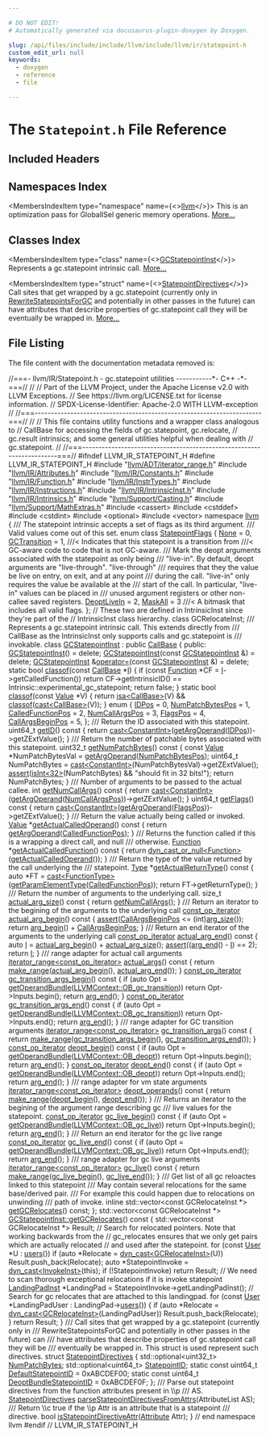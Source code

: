 ```yaml
---

# DO NOT EDIT!
# Automatically generated via docusaurus-plugin-doxygen by Doxygen.

slug: /api/files/include/include/llvm/include/llvm/ir/statepoint-h
custom_edit_url: null
keywords:
  - doxygen
  - reference
  - file

---
```





# The `Statepoint.h` File Reference

<DoxygenPage pluginConfig={pluginConfig}>



## Included Headers

<IncludesList>
<IncludesListItem
  filePath="llvm/ADT/iterator_range.h"
  permalink="/docs/api/files/include/include/llvm/include/llvm/adt/iterator-range-h"
  isLocal="true" />
<IncludesListItem
  filePath="llvm/IR/Attributes.h"
  permalink="/docs/api/files/include/include/llvm/include/llvm/ir/attributes-h"
  isLocal="true" />
<IncludesListItem
  filePath="llvm/IR/Constants.h"
  permalink="/docs/api/files/include/include/llvm/include/llvm/ir/constants-h"
  isLocal="true" />
<IncludesListItem
  filePath="llvm/IR/Function.h"
  permalink="/docs/api/files/include/include/llvm/include/llvm/ir/function-h"
  isLocal="true" />
<IncludesListItem
  filePath="llvm/IR/InstrTypes.h"
  permalink="/docs/api/files/include/include/llvm/include/llvm/ir/instrtypes-h"
  isLocal="true" />
<IncludesListItem
  filePath="llvm/IR/Instructions.h"
  permalink="/docs/api/files/include/include/llvm/include/llvm/ir/instructions-h"
  isLocal="true" />
<IncludesListItem
  filePath="llvm/IR/IntrinsicInst.h"
  permalink="/docs/api/files/include/include/llvm/include/llvm/ir/intrinsicinst-h"
  isLocal="true" />
<IncludesListItem
  filePath="llvm/IR/Intrinsics.h"
  permalink="/docs/api/files/include/include/llvm/include/llvm/ir/intrinsics-h"
  isLocal="true" />
<IncludesListItem
  filePath="llvm/Support/Casting.h"
  permalink="/docs/api/files/include/include/llvm/include/llvm/support/casting-h"
  isLocal="true" />
<IncludesListItem
  filePath="llvm/Support/MathExtras.h"
  permalink="/docs/api/files/include/include/llvm/include/llvm/support/mathextras-h"
  isLocal="true" />
<IncludesListItem
  filePath="cassert"
  permalink=""
  isLocal="false" />
<IncludesListItem
  filePath="cstddef"
  permalink=""
  isLocal="false" />
<IncludesListItem
  filePath="cstdint"
  permalink=""
  isLocal="false" />
<IncludesListItem
  filePath="optional"
  permalink=""
  isLocal="false" />
<IncludesListItem
  filePath="vector"
  permalink=""
  isLocal="false" />
</IncludesList>

## Namespaces Index

<MembersIndex>

<MembersIndexItem
  type="namespace"
  name={<><a href="/docs/api/namespaces/llvm">llvm</a></>}>
This is an optimization pass for GlobalISel generic memory operations. <a href="/docs/api/namespaces/llvm/#details">More...</a>
</MembersIndexItem>

</MembersIndex>

## Classes Index

<MembersIndex>

<MembersIndexItem
  type="class"
  name={<><a href="/docs/api/classes/llvm/gcstatepointinst">GCStatepointInst</a></>}>
Represents a gc.statepoint intrinsic call. <a href="/docs/api/classes/llvm/gcstatepointinst/#details">More...</a>
</MembersIndexItem>

<MembersIndexItem
  type="struct"
  name={<><a href="/docs/api/structs/llvm/statepointdirectives">StatepointDirectives</a></>}>
Call sites that get wrapped by a gc.statepoint (currently only in <a href="/docs/api/structs/llvm/rewritestatepointsforgc">RewriteStatepointsForGC</a> and potentially in other passes in the future) can have attributes that describe properties of gc.statepoint call they will be eventually be wrapped in. <a href="/docs/api/structs/llvm/statepointdirectives/#details">More...</a>
</MembersIndexItem>

</MembersIndex>


## File Listing

The file content with the documentation metadata removed is:

<ProgramListing>

<Link id="l00001" /><CodeLine lineNumber="1"><span class="doxyHighlightComment">//===- llvm/IR/Statepoint.h - gc.statepoint utilities -----------&#42;- C++ -&#42;-===//</span></CodeLine>
<Link id="l00002" /><CodeLine lineNumber="2"><span class="doxyHighlightComment">//</span></CodeLine>
<Link id="l00003" /><CodeLine lineNumber="3"><span class="doxyHighlightComment">// Part of the LLVM Project, under the Apache License v2.0 with LLVM Exceptions.</span></CodeLine>
<Link id="l00004" /><CodeLine lineNumber="4"><span class="doxyHighlightComment">// See https://llvm.org/LICENSE.txt for license information.</span></CodeLine>
<Link id="l00005" /><CodeLine lineNumber="5"><span class="doxyHighlightComment">// SPDX-License-Identifier: Apache-2.0 WITH LLVM-exception</span></CodeLine>
<Link id="l00006" /><CodeLine lineNumber="6"><span class="doxyHighlightComment">//</span></CodeLine>
<Link id="l00007" /><CodeLine lineNumber="7"><span class="doxyHighlightComment">//===----------------------------------------------------------------------===//</span></CodeLine>
<Link id="l00008" /><CodeLine lineNumber="8"><span class="doxyHighlightComment">//</span></CodeLine>
<Link id="l00009" /><CodeLine lineNumber="9"><span class="doxyHighlightComment">// This file contains utility functions and a wrapper class analogous to</span></CodeLine>
<Link id="l00010" /><CodeLine lineNumber="10"><span class="doxyHighlightComment">// CallBase for accessing the fields of gc.statepoint, gc.relocate,</span></CodeLine>
<Link id="l00011" /><CodeLine lineNumber="11"><span class="doxyHighlightComment">// gc.result intrinsics; and some general utilities helpful when dealing with</span></CodeLine>
<Link id="l00012" /><CodeLine lineNumber="12"><span class="doxyHighlightComment">// gc.statepoint.</span></CodeLine>
<Link id="l00013" /><CodeLine lineNumber="13"><span class="doxyHighlightComment">//</span></CodeLine>
<Link id="l00014" /><CodeLine lineNumber="14"><span class="doxyHighlightComment">//===----------------------------------------------------------------------===//</span></CodeLine>
<Link id="l00015" /><CodeLine lineNumber="15"></CodeLine>
<Link id="l00016" /><CodeLine lineNumber="16"><span class="doxyHighlightPreprocessor">#ifndef LLVM&#95;IR&#95;STATEPOINT&#95;H</span></CodeLine>
<Link id="l00017" /><CodeLine lineNumber="17"><span class="doxyHighlightPreprocessor">#define LLVM&#95;IR&#95;STATEPOINT&#95;H</span></CodeLine>
<Link id="l00018" /><CodeLine lineNumber="18"></CodeLine>
<Link id="l00019" /><CodeLine lineNumber="19"><span class="doxyHighlightPreprocessor">#include &quot;<a href="/docs/api/files/include/include/llvm/include/llvm/adt/iterator-range-h">llvm/ADT/iterator&#95;range.h</a>&quot;</span></CodeLine>
<Link id="l00020" /><CodeLine lineNumber="20"><span class="doxyHighlightPreprocessor">#include &quot;<a href="/docs/api/files/include/include/llvm/include/llvm/ir/attributes-h">llvm/IR/Attributes.h</a>&quot;</span></CodeLine>
<Link id="l00021" /><CodeLine lineNumber="21"><span class="doxyHighlightPreprocessor">#include &quot;<a href="/docs/api/files/include/include/llvm/include/llvm/ir/constants-h">llvm/IR/Constants.h</a>&quot;</span></CodeLine>
<Link id="l00022" /><CodeLine lineNumber="22"><span class="doxyHighlightPreprocessor">#include &quot;<a href="/docs/api/files/include/include/llvm/include/llvm/ir/function-h">llvm/IR/Function.h</a>&quot;</span></CodeLine>
<Link id="l00023" /><CodeLine lineNumber="23"><span class="doxyHighlightPreprocessor">#include &quot;<a href="/docs/api/files/include/include/llvm/include/llvm/ir/instrtypes-h">llvm/IR/InstrTypes.h</a>&quot;</span></CodeLine>
<Link id="l00024" /><CodeLine lineNumber="24"><span class="doxyHighlightPreprocessor">#include &quot;<a href="/docs/api/files/include/include/llvm/include/llvm/ir/instructions-h">llvm/IR/Instructions.h</a>&quot;</span></CodeLine>
<Link id="l00025" /><CodeLine lineNumber="25"><span class="doxyHighlightPreprocessor">#include &quot;<a href="/docs/api/files/include/include/llvm/include/llvm/ir/intrinsicinst-h">llvm/IR/IntrinsicInst.h</a>&quot;</span></CodeLine>
<Link id="l00026" /><CodeLine lineNumber="26"><span class="doxyHighlightPreprocessor">#include &quot;<a href="/docs/api/files/include/include/llvm/include/llvm/ir/intrinsics-h">llvm/IR/Intrinsics.h</a>&quot;</span></CodeLine>
<Link id="l00027" /><CodeLine lineNumber="27"><span class="doxyHighlightPreprocessor">#include &quot;<a href="/docs/api/files/include/include/llvm/include/llvm/support/casting-h">llvm/Support/Casting.h</a>&quot;</span></CodeLine>
<Link id="l00028" /><CodeLine lineNumber="28"><span class="doxyHighlightPreprocessor">#include &quot;<a href="/docs/api/files/include/include/llvm/include/llvm/support/mathextras-h">llvm/Support/MathExtras.h</a>&quot;</span></CodeLine>
<Link id="l00029" /><CodeLine lineNumber="29"><span class="doxyHighlightPreprocessor">#include &lt;cassert&gt;</span></CodeLine>
<Link id="l00030" /><CodeLine lineNumber="30"><span class="doxyHighlightPreprocessor">#include &lt;cstddef&gt;</span></CodeLine>
<Link id="l00031" /><CodeLine lineNumber="31"><span class="doxyHighlightPreprocessor">#include &lt;cstdint&gt;</span></CodeLine>
<Link id="l00032" /><CodeLine lineNumber="32"><span class="doxyHighlightPreprocessor">#include &lt;optional&gt;</span></CodeLine>
<Link id="l00033" /><CodeLine lineNumber="33"><span class="doxyHighlightPreprocessor">#include &lt;vector&gt;</span></CodeLine>
<Link id="l00034" /><CodeLine lineNumber="34"></CodeLine>
<Link id="l00035" /><CodeLine lineNumber="35"><span class="doxyHighlightKeyword">namespace </span><span class="doxyHighlight"><a href="/docs/api/namespaces/llvm">llvm</a> &#123;</span></CodeLine>
<Link id="l00036" /><CodeLine lineNumber="36"></CodeLine>
<Link id="l00037" /><CodeLine lineNumber="37"><span class="doxyHighlightComment">/// The statepoint intrinsic accepts a set of flags as its third argument.</span></CodeLine>
<Link id="l00038" /><CodeLine lineNumber="38"><span class="doxyHighlightComment">/// Valid values come out of this set.</span></CodeLine>
<Link id="l00039" /><CodeLine lineNumber="39" lineLink="/docs/api/namespaces/llvm/#abba0f0474eb4e32d1ed7b6dfdb0d5140"><span class="doxyHighlightKeyword">enum class</span><span class="doxyHighlight"> <a href="/docs/api/namespaces/llvm/#abba0f0474eb4e32d1ed7b6dfdb0d5140">StatepointFlags</a> &#123;</span></CodeLine>
<Link id="l00040" /><CodeLine lineNumber="40" lineLink="/docs/api/namespaces/llvm/#abba0f0474eb4e32d1ed7b6dfdb0d5140a6adf97f83acf6453d4a6a4b1070f3754"><span class="doxyHighlight">  <a href="/docs/api/namespaces/llvm/#a7a24c2247bd546fc56e2de6cfd04a3d7a116ebf2078ffd98178ffbdd2f544ebb7">None</a> = 0,</span></CodeLine>
<Link id="l00041" /><CodeLine lineNumber="41" lineLink="/docs/api/namespaces/llvm/#abba0f0474eb4e32d1ed7b6dfdb0d5140a9db1ed1dc0fe1fc6b917ab0430b7844c"><span class="doxyHighlight">  <a href="/docs/api/namespaces/llvm/#abba0f0474eb4e32d1ed7b6dfdb0d5140a9db1ed1dc0fe1fc6b917ab0430b7844c">GCTransition</a> = 1, </span><span class="doxyHighlightComment">///&lt; Indicates that this statepoint is a transition from</span></CodeLine>
<Link id="l00042" /><CodeLine lineNumber="42"><span class="doxyHighlightComment">                    ///&lt; GC-aware code to code that is not GC-aware.</span></CodeLine>
<Link id="l00043" /><CodeLine lineNumber="43"><span class="doxyHighlightComment">  /// Mark the deopt arguments associated with the statepoint as only being</span></CodeLine>
<Link id="l00044" /><CodeLine lineNumber="44"><span class="doxyHighlightComment">  /// &quot;live-in&quot;. By default, deopt arguments are &quot;live-through&quot;.  &quot;live-through&quot;</span></CodeLine>
<Link id="l00045" /><CodeLine lineNumber="45"><span class="doxyHighlightComment">  /// requires that they the value be live on entry, on exit, and at any point</span></CodeLine>
<Link id="l00046" /><CodeLine lineNumber="46"><span class="doxyHighlightComment">  /// during the call.  &quot;live-in&quot; only requires the value be available at the</span></CodeLine>
<Link id="l00047" /><CodeLine lineNumber="47"><span class="doxyHighlightComment">  /// start of the call.  In particular, &quot;live-in&quot; values can be placed in</span></CodeLine>
<Link id="l00048" /><CodeLine lineNumber="48"><span class="doxyHighlightComment">  /// unused argument registers or other non-callee saved registers.</span></CodeLine>
<Link id="l00049" /><CodeLine lineNumber="49" lineLink="/docs/api/namespaces/llvm/#abba0f0474eb4e32d1ed7b6dfdb0d5140a8cf633e3cd4e8b21a16304c58495bfbc"><span class="doxyHighlight">  <a href="/docs/api/namespaces/llvm/#abba0f0474eb4e32d1ed7b6dfdb0d5140a8cf633e3cd4e8b21a16304c58495bfbc">DeoptLiveIn</a> = 2,</span></CodeLine>
<Link id="l00050" /><CodeLine lineNumber="50"></CodeLine>
<Link id="l00051" /><CodeLine lineNumber="51" lineLink="/docs/api/namespaces/llvm/#abba0f0474eb4e32d1ed7b6dfdb0d5140a003ec4f8bc6c6d93aa1801253e494916"><span class="doxyHighlight">  <a href="/docs/api/namespaces/llvm/#abba0f0474eb4e32d1ed7b6dfdb0d5140a003ec4f8bc6c6d93aa1801253e494916">MaskAll</a> = 3 </span><span class="doxyHighlightComment">///&lt; A bitmask that includes all valid flags.</span></CodeLine>
<Link id="l00052" /><CodeLine lineNumber="52"><span class="doxyHighlight">&#125;;</span></CodeLine>
<Link id="l00053" /><CodeLine lineNumber="53"></CodeLine>
<Link id="l00054" /><CodeLine lineNumber="54"><span class="doxyHighlightComment">// These two are defined in IntrinsicInst since they&#39;re part of the</span></CodeLine>
<Link id="l00055" /><CodeLine lineNumber="55"><span class="doxyHighlightComment">// IntrinsicInst class hierarchy.</span></CodeLine>
<Link id="l00056" /><CodeLine lineNumber="56"><span class="doxyHighlightKeyword">class </span><span class="doxyHighlight">GCRelocateInst;</span></CodeLine>
<Link id="l00057" /><CodeLine lineNumber="57"></CodeLine>
<Link id="l00058" /><CodeLine lineNumber="58"><span class="doxyHighlightComment">/// Represents a gc.statepoint intrinsic call.  This extends directly from</span></CodeLine>
<Link id="l00059" /><CodeLine lineNumber="59"><span class="doxyHighlightComment">/// CallBase as the IntrinsicInst only supports calls and gc.statepoint is</span></CodeLine>
<Link id="l00060" /><CodeLine lineNumber="60"><span class="doxyHighlightComment">/// invokable.</span></CodeLine>
<Link id="l00061" /><CodeLine lineNumber="61" lineLink="/docs/api/classes/llvm/gcstatepointinst"><span class="doxyHighlightKeyword">class </span><span class="doxyHighlight"><a href="/docs/api/classes/llvm/gcstatepointinst/#a07b449fea7580fc19a0ec4c5d662062a">GCStatepointInst</a> : </span><span class="doxyHighlightKeyword">public</span><span class="doxyHighlight"> <a href="/docs/api/classes/llvm/callbase/#a8a6c9c1339e7a196e0ae69031426c083">CallBase</a> &#123;</span></CodeLine>
<Link id="l00062" /><CodeLine lineNumber="62"><span class="doxyHighlightKeyword">public</span><span class="doxyHighlight">:</span></CodeLine>
<Link id="l00063" /><CodeLine lineNumber="63" lineLink="/docs/api/classes/llvm/gcstatepointinst/#a07b449fea7580fc19a0ec4c5d662062a"><span class="doxyHighlight">  <a href="/docs/api/classes/llvm/gcstatepointinst/#a07b449fea7580fc19a0ec4c5d662062a">GCStatepointInst</a>() = </span><span class="doxyHighlightKeyword">delete</span><span class="doxyHighlight">;</span></CodeLine>
<Link id="l00064" /><CodeLine lineNumber="64" lineLink="/docs/api/classes/llvm/gcstatepointinst/#a4d27f1fae49733cb126558899fca9797"><span class="doxyHighlight">  <a href="/docs/api/classes/llvm/gcstatepointinst/#a4d27f1fae49733cb126558899fca9797">GCStatepointInst</a>(</span><span class="doxyHighlightKeyword">const</span><span class="doxyHighlight"> <a href="/docs/api/classes/llvm/gcstatepointinst/#a07b449fea7580fc19a0ec4c5d662062a">GCStatepointInst</a> &amp;) = </span><span class="doxyHighlightKeyword">delete</span><span class="doxyHighlight">;</span></CodeLine>
<Link id="l00065" /><CodeLine lineNumber="65" lineLink="/docs/api/classes/llvm/gcstatepointinst/#aea3eea106faeac766e09f4bbb88f2488"><span class="doxyHighlight">  <a href="/docs/api/classes/llvm/gcstatepointinst/#a07b449fea7580fc19a0ec4c5d662062a">GCStatepointInst</a> &amp;<a href="/docs/api/classes/llvm/gcstatepointinst/#aea3eea106faeac766e09f4bbb88f2488">operator=</a>(</span><span class="doxyHighlightKeyword">const</span><span class="doxyHighlight"> <a href="/docs/api/classes/llvm/gcstatepointinst/#a07b449fea7580fc19a0ec4c5d662062a">GCStatepointInst</a> &amp;) = </span><span class="doxyHighlightKeyword">delete</span><span class="doxyHighlight">;</span></CodeLine>
<Link id="l00066" /><CodeLine lineNumber="66"></CodeLine>
<Link id="l00067" /><CodeLine lineNumber="67" lineLink="/docs/api/classes/llvm/gcstatepointinst/#ade4b57265c96820be0f356f6062155ee"><span class="doxyHighlight">  </span><span class="doxyHighlightKeyword">static</span><span class="doxyHighlight"> </span><span class="doxyHighlightKeywordType">bool</span><span class="doxyHighlight"> <a href="/docs/api/classes/llvm/gcstatepointinst/#ade4b57265c96820be0f356f6062155ee">classof</a>(</span><span class="doxyHighlightKeyword">const</span><span class="doxyHighlight"> <a href="/docs/api/classes/llvm/callbase/#a8a6c9c1339e7a196e0ae69031426c083">CallBase</a> &#42;<a href="/docs/api/files/lib/lib/support/md5-cpp/#ac0eafdc9ee161b71e7af98af736952fd">I</a>) &#123;</span></CodeLine>
<Link id="l00068" /><CodeLine lineNumber="68"><span class="doxyHighlight">    </span><span class="doxyHighlightKeywordFlow">if</span><span class="doxyHighlight"> (</span><span class="doxyHighlightKeyword">const</span><span class="doxyHighlight"> <a href="/docs/api/classes/llvm/function">Function</a> &#42;CF = <a href="/docs/api/files/lib/lib/support/md5-cpp/#ac0eafdc9ee161b71e7af98af736952fd">I</a>-&gt;getCalledFunction())</span></CodeLine>
<Link id="l00069" /><CodeLine lineNumber="69"><span class="doxyHighlight">      </span><span class="doxyHighlightKeywordFlow">return</span><span class="doxyHighlight"> CF-&gt;getIntrinsicID() == Intrinsic::experimental&#95;gc&#95;statepoint;</span></CodeLine>
<Link id="l00070" /><CodeLine lineNumber="70"><span class="doxyHighlight">    </span><span class="doxyHighlightKeywordFlow">return</span><span class="doxyHighlight"> </span><span class="doxyHighlightKeyword">false</span><span class="doxyHighlight">;</span></CodeLine>
<Link id="l00071" /><CodeLine lineNumber="71"><span class="doxyHighlight">  &#125;</span></CodeLine>
<Link id="l00072" /><CodeLine lineNumber="72"></CodeLine>
<Link id="l00073" /><CodeLine lineNumber="73" lineLink="/docs/api/classes/llvm/gcstatepointinst/#aeb75408c1e8576c19f5a3249175534b1"><span class="doxyHighlight">  </span><span class="doxyHighlightKeyword">static</span><span class="doxyHighlight"> </span><span class="doxyHighlightKeywordType">bool</span><span class="doxyHighlight"> <a href="/docs/api/classes/llvm/gcstatepointinst/#aeb75408c1e8576c19f5a3249175534b1">classof</a>(</span><span class="doxyHighlightKeyword">const</span><span class="doxyHighlight"> <a href="/docs/api/classes/llvm/value">Value</a> &#42;V) &#123;</span></CodeLine>
<Link id="l00074" /><CodeLine lineNumber="74"><span class="doxyHighlight">    </span><span class="doxyHighlightKeywordFlow">return</span><span class="doxyHighlight"> <a href="/docs/api/namespaces/llvm/#a92ca992e52dddc420f4b069cae06dfbe">isa&lt;CallBase&gt;</a>(V) &amp;&amp; <a href="/docs/api/classes/llvm/gcstatepointinst/#ade4b57265c96820be0f356f6062155ee">classof</a>(<a href="/docs/api/namespaces/llvm/#ac4fc845f5ed92de63cd4474f128f5fc5">cast&lt;CallBase&gt;</a>(V));</span></CodeLine>
<Link id="l00075" /><CodeLine lineNumber="75"><span class="doxyHighlight">  &#125;</span></CodeLine>
<Link id="l00076" /><CodeLine lineNumber="76"></CodeLine>
<Link id="l00077" /><CodeLine lineNumber="77"><span class="doxyHighlight">  </span><span class="doxyHighlightKeyword">enum</span><span class="doxyHighlight"> &#123;</span></CodeLine>
<Link id="l00078" /><CodeLine lineNumber="78" lineLink="/docs/api/classes/llvm/gcstatepointinst/#a603a5bfcd809283f948cbf101851c173afe97bee20d7f65f4d9425024d6e1731e"><span class="doxyHighlight">    <a href="/docs/api/classes/llvm/gcstatepointinst/#a603a5bfcd809283f948cbf101851c173afe97bee20d7f65f4d9425024d6e1731e">IDPos</a> = 0,</span></CodeLine>
<Link id="l00079" /><CodeLine lineNumber="79" lineLink="/docs/api/classes/llvm/gcstatepointinst/#a603a5bfcd809283f948cbf101851c173a98ac92e7271dede6726ee0afd667182b"><span class="doxyHighlight">    <a href="/docs/api/classes/llvm/gcstatepointinst/#a603a5bfcd809283f948cbf101851c173a98ac92e7271dede6726ee0afd667182b">NumPatchBytesPos</a> = 1,</span></CodeLine>
<Link id="l00080" /><CodeLine lineNumber="80" lineLink="/docs/api/classes/llvm/gcstatepointinst/#a603a5bfcd809283f948cbf101851c173a0d232e12419f54293cf8da7122c0672c"><span class="doxyHighlight">    <a href="/docs/api/classes/llvm/gcstatepointinst/#a603a5bfcd809283f948cbf101851c173a0d232e12419f54293cf8da7122c0672c">CalledFunctionPos</a> = 2,</span></CodeLine>
<Link id="l00081" /><CodeLine lineNumber="81" lineLink="/docs/api/classes/llvm/gcstatepointinst/#a603a5bfcd809283f948cbf101851c173abbc8efa614b1719004dc7633cbd1623f"><span class="doxyHighlight">    <a href="/docs/api/classes/llvm/gcstatepointinst/#a603a5bfcd809283f948cbf101851c173abbc8efa614b1719004dc7633cbd1623f">NumCallArgsPos</a> = 3,</span></CodeLine>
<Link id="l00082" /><CodeLine lineNumber="82" lineLink="/docs/api/classes/llvm/gcstatepointinst/#a603a5bfcd809283f948cbf101851c173abfd75640ecd5cbd351571d66f9876d5f"><span class="doxyHighlight">    <a href="/docs/api/classes/llvm/gcstatepointinst/#a603a5bfcd809283f948cbf101851c173abfd75640ecd5cbd351571d66f9876d5f">FlagsPos</a> = 4,</span></CodeLine>
<Link id="l00083" /><CodeLine lineNumber="83" lineLink="/docs/api/classes/llvm/gcstatepointinst/#a603a5bfcd809283f948cbf101851c173a4bd61c6f1d2d253230fb6a6cca78d8aa"><span class="doxyHighlight">    <a href="/docs/api/classes/llvm/gcstatepointinst/#a603a5bfcd809283f948cbf101851c173a4bd61c6f1d2d253230fb6a6cca78d8aa">CallArgsBeginPos</a> = 5,</span></CodeLine>
<Link id="l00084" /><CodeLine lineNumber="84"><span class="doxyHighlight">  &#125;;</span></CodeLine>
<Link id="l00085" /><CodeLine lineNumber="85"></CodeLine>
<Link id="l00086" /><CodeLine lineNumber="86"><span class="doxyHighlightComment">  /// Return the ID associated with this statepoint.</span></CodeLine>
<Link id="l00087" /><CodeLine lineNumber="87" lineLink="/docs/api/classes/llvm/gcstatepointinst/#a4f370e414666fd92c2ec6fdfc70eaafd"><span class="doxyHighlight">  uint64&#95;t <a href="/docs/api/classes/llvm/gcstatepointinst/#a4f370e414666fd92c2ec6fdfc70eaafd">getID</a>()</span><span class="doxyHighlightKeyword"> const </span><span class="doxyHighlight">&#123;</span></CodeLine>
<Link id="l00088" /><CodeLine lineNumber="88"><span class="doxyHighlight">    </span><span class="doxyHighlightKeywordFlow">return</span><span class="doxyHighlight"> <a href="/docs/api/namespaces/llvm/#ac4fc845f5ed92de63cd4474f128f5fc5">cast&lt;ConstantInt&gt;</a>(<a href="/docs/api/classes/llvm/callbase/#aabd76e6a8a23a5af1ce4d3c310d88bcd">getArgOperand</a>(<a href="/docs/api/classes/llvm/gcstatepointinst/#a603a5bfcd809283f948cbf101851c173afe97bee20d7f65f4d9425024d6e1731e">IDPos</a>))-&gt;getZExtValue();</span></CodeLine>
<Link id="l00089" /><CodeLine lineNumber="89"><span class="doxyHighlight">  &#125;</span></CodeLine>
<Link id="l00090" /><CodeLine lineNumber="90"></CodeLine>
<Link id="l00091" /><CodeLine lineNumber="91"><span class="doxyHighlightComment">  /// Return the number of patchable bytes associated with this statepoint.</span></CodeLine>
<Link id="l00092" /><CodeLine lineNumber="92" lineLink="/docs/api/classes/llvm/gcstatepointinst/#a0f7597de18eb49e3c6b9f1a15980a46f"><span class="doxyHighlight">  uint32&#95;t <a href="/docs/api/classes/llvm/gcstatepointinst/#a0f7597de18eb49e3c6b9f1a15980a46f">getNumPatchBytes</a>()</span><span class="doxyHighlightKeyword"> const </span><span class="doxyHighlight">&#123;</span></CodeLine>
<Link id="l00093" /><CodeLine lineNumber="93"><span class="doxyHighlight">    </span><span class="doxyHighlightKeyword">const</span><span class="doxyHighlight"> <a href="/docs/api/classes/llvm/value">Value</a> &#42;NumPatchBytesVal = <a href="/docs/api/classes/llvm/callbase/#aabd76e6a8a23a5af1ce4d3c310d88bcd">getArgOperand</a>(<a href="/docs/api/classes/llvm/gcstatepointinst/#a603a5bfcd809283f948cbf101851c173a98ac92e7271dede6726ee0afd667182b">NumPatchBytesPos</a>);</span></CodeLine>
<Link id="l00094" /><CodeLine lineNumber="94"><span class="doxyHighlight">    uint64&#95;t NumPatchBytes =</span></CodeLine>
<Link id="l00095" /><CodeLine lineNumber="95"><span class="doxyHighlight">      <a href="/docs/api/namespaces/llvm/#ac4fc845f5ed92de63cd4474f128f5fc5">cast&lt;ConstantInt&gt;</a>(NumPatchBytesVal)-&gt;getZExtValue();</span></CodeLine>
<Link id="l00096" /><CodeLine lineNumber="96"><span class="doxyHighlight">    <a href="/docs/api/files/lib/lib/target/lib/target/amdgpu/silowercontrolflow-cpp/#a4868c5d81c5ccc98c47aeab6244346a0">assert</a>(<a href="/docs/api/namespaces/llvm/#a1a1e51a5952c3afa00875df90e7ae6f8">isInt&lt;32&gt;</a>(NumPatchBytes) &amp;&amp; </span><span class="doxyHighlightStringLiteral">&quot;should fit in 32 bits!&quot;</span><span class="doxyHighlight">);</span></CodeLine>
<Link id="l00097" /><CodeLine lineNumber="97"><span class="doxyHighlight">    </span><span class="doxyHighlightKeywordFlow">return</span><span class="doxyHighlight"> NumPatchBytes;</span></CodeLine>
<Link id="l00098" /><CodeLine lineNumber="98"><span class="doxyHighlight">  &#125;</span></CodeLine>
<Link id="l00099" /><CodeLine lineNumber="99"></CodeLine>
<Link id="l00100" /><CodeLine lineNumber="100"><span class="doxyHighlightComment">  /// Number of arguments to be passed to the actual callee.</span></CodeLine>
<Link id="l00101" /><CodeLine lineNumber="101" lineLink="/docs/api/classes/llvm/gcstatepointinst/#a2e0ebfdcf1d9e384aeb9c597d0d11b7c"><span class="doxyHighlight">  </span><span class="doxyHighlightKeywordType">int</span><span class="doxyHighlight"> <a href="/docs/api/classes/llvm/gcstatepointinst/#a2e0ebfdcf1d9e384aeb9c597d0d11b7c">getNumCallArgs</a>()</span><span class="doxyHighlightKeyword"> const </span><span class="doxyHighlight">&#123;</span></CodeLine>
<Link id="l00102" /><CodeLine lineNumber="102"><span class="doxyHighlight">    </span><span class="doxyHighlightKeywordFlow">return</span><span class="doxyHighlight"> <a href="/docs/api/namespaces/llvm/#ac4fc845f5ed92de63cd4474f128f5fc5">cast&lt;ConstantInt&gt;</a>(<a href="/docs/api/classes/llvm/callbase/#aabd76e6a8a23a5af1ce4d3c310d88bcd">getArgOperand</a>(<a href="/docs/api/classes/llvm/gcstatepointinst/#a603a5bfcd809283f948cbf101851c173abbc8efa614b1719004dc7633cbd1623f">NumCallArgsPos</a>))-&gt;getZExtValue();</span></CodeLine>
<Link id="l00103" /><CodeLine lineNumber="103"><span class="doxyHighlight">  &#125;</span></CodeLine>
<Link id="l00104" /><CodeLine lineNumber="104"></CodeLine>
<Link id="l00105" /><CodeLine lineNumber="105" lineLink="/docs/api/classes/llvm/gcstatepointinst/#a7e0495e0f7d0b948c7b38f862035acbe"><span class="doxyHighlight">  uint64&#95;t <a href="/docs/api/classes/llvm/gcstatepointinst/#a7e0495e0f7d0b948c7b38f862035acbe">getFlags</a>()</span><span class="doxyHighlightKeyword"> const </span><span class="doxyHighlight">&#123;</span></CodeLine>
<Link id="l00106" /><CodeLine lineNumber="106"><span class="doxyHighlight">    </span><span class="doxyHighlightKeywordFlow">return</span><span class="doxyHighlight"> <a href="/docs/api/namespaces/llvm/#ac4fc845f5ed92de63cd4474f128f5fc5">cast&lt;ConstantInt&gt;</a>(<a href="/docs/api/classes/llvm/callbase/#aabd76e6a8a23a5af1ce4d3c310d88bcd">getArgOperand</a>(<a href="/docs/api/classes/llvm/gcstatepointinst/#a603a5bfcd809283f948cbf101851c173abfd75640ecd5cbd351571d66f9876d5f">FlagsPos</a>))-&gt;getZExtValue();</span></CodeLine>
<Link id="l00107" /><CodeLine lineNumber="107"><span class="doxyHighlight">  &#125;</span></CodeLine>
<Link id="l00108" /><CodeLine lineNumber="108"></CodeLine>
<Link id="l00109" /><CodeLine lineNumber="109"><span class="doxyHighlightComment">  /// Return the value actually being called or invoked.</span></CodeLine>
<Link id="l00110" /><CodeLine lineNumber="110" lineLink="/docs/api/classes/llvm/gcstatepointinst/#af196b6ea9e0a63c97336480d7fe60c27"><span class="doxyHighlight">  <a href="/docs/api/classes/llvm/value">Value</a> &#42;<a href="/docs/api/classes/llvm/gcstatepointinst/#af196b6ea9e0a63c97336480d7fe60c27">getActualCalledOperand</a>()</span><span class="doxyHighlightKeyword"> const </span><span class="doxyHighlight">&#123;</span></CodeLine>
<Link id="l00111" /><CodeLine lineNumber="111"><span class="doxyHighlight">    </span><span class="doxyHighlightKeywordFlow">return</span><span class="doxyHighlight"> <a href="/docs/api/classes/llvm/callbase/#aabd76e6a8a23a5af1ce4d3c310d88bcd">getArgOperand</a>(<a href="/docs/api/classes/llvm/gcstatepointinst/#a603a5bfcd809283f948cbf101851c173a0d232e12419f54293cf8da7122c0672c">CalledFunctionPos</a>);</span></CodeLine>
<Link id="l00112" /><CodeLine lineNumber="112"><span class="doxyHighlight">  &#125;</span></CodeLine>
<Link id="l00113" /><CodeLine lineNumber="113"></CodeLine>
<Link id="l00114" /><CodeLine lineNumber="114"><span class="doxyHighlightComment">  /// Returns the function called if this is a wrapping a direct call, and null</span></CodeLine>
<Link id="l00115" /><CodeLine lineNumber="115"><span class="doxyHighlightComment">  /// otherwise.</span></CodeLine>
<Link id="l00116" /><CodeLine lineNumber="116" lineLink="/docs/api/classes/llvm/gcstatepointinst/#a965d5982305df45893de57d0a800fdad"><span class="doxyHighlight">  <a href="/docs/api/classes/llvm/function">Function</a> &#42;<a href="/docs/api/classes/llvm/gcstatepointinst/#a965d5982305df45893de57d0a800fdad">getActualCalledFunction</a>()</span><span class="doxyHighlightKeyword"> const </span><span class="doxyHighlight">&#123;</span></CodeLine>
<Link id="l00117" /><CodeLine lineNumber="117"><span class="doxyHighlight">    </span><span class="doxyHighlightKeywordFlow">return</span><span class="doxyHighlight"> <a href="/docs/api/namespaces/llvm/#a5f6182886dc2f96c204299e92c1565d5">dyn&#95;cast&#95;or&#95;null&lt;Function&gt;</a>(<a href="/docs/api/classes/llvm/gcstatepointinst/#af196b6ea9e0a63c97336480d7fe60c27">getActualCalledOperand</a>());</span></CodeLine>
<Link id="l00118" /><CodeLine lineNumber="118"><span class="doxyHighlight">  &#125;</span></CodeLine>
<Link id="l00119" /><CodeLine lineNumber="119"></CodeLine>
<Link id="l00120" /><CodeLine lineNumber="120"><span class="doxyHighlightComment">  /// Return the type of the value returned by the call underlying the</span></CodeLine>
<Link id="l00121" /><CodeLine lineNumber="121"><span class="doxyHighlightComment">  /// statepoint.</span></CodeLine>
<Link id="l00122" /><CodeLine lineNumber="122" lineLink="/docs/api/classes/llvm/gcstatepointinst/#addf5e64879884d57feb90917960dc288"><span class="doxyHighlight">  <a href="/docs/api/classes/llvm/type">Type</a> &#42;<a href="/docs/api/classes/llvm/gcstatepointinst/#addf5e64879884d57feb90917960dc288">getActualReturnType</a>()</span><span class="doxyHighlightKeyword"> const </span><span class="doxyHighlight">&#123;</span></CodeLine>
<Link id="l00123" /><CodeLine lineNumber="123"><span class="doxyHighlight">    </span><span class="doxyHighlightKeyword">auto</span><span class="doxyHighlight"> &#42;FT = <a href="/docs/api/namespaces/llvm/#ac4fc845f5ed92de63cd4474f128f5fc5">cast&lt;FunctionType&gt;</a>(<a href="/docs/api/classes/llvm/callbase/#aa9d39950dcbd9e1e6dac2b66db4324d4">getParamElementType</a>(<a href="/docs/api/classes/llvm/gcstatepointinst/#a603a5bfcd809283f948cbf101851c173a0d232e12419f54293cf8da7122c0672c">CalledFunctionPos</a>));</span></CodeLine>
<Link id="l00124" /><CodeLine lineNumber="124"><span class="doxyHighlight">    </span><span class="doxyHighlightKeywordFlow">return</span><span class="doxyHighlight"> FT-&gt;getReturnType();</span></CodeLine>
<Link id="l00125" /><CodeLine lineNumber="125"><span class="doxyHighlight">  &#125;</span></CodeLine>
<Link id="l00126" /><CodeLine lineNumber="126"></CodeLine>
<Link id="l00127" /><CodeLine lineNumber="127"></CodeLine>
<Link id="l00128" /><CodeLine lineNumber="128"><span class="doxyHighlightComment">  /// Return the number of arguments to the underlying call.</span></CodeLine>
<Link id="l00129" /><CodeLine lineNumber="129" lineLink="/docs/api/classes/llvm/gcstatepointinst/#a2fe8d2e8e5d0ceb4a4ab76533faeb0c1"><span class="doxyHighlight">  </span><span class="doxyHighlightKeywordType">size&#95;t</span><span class="doxyHighlight"> <a href="/docs/api/classes/llvm/gcstatepointinst/#a2fe8d2e8e5d0ceb4a4ab76533faeb0c1">actual&#95;arg&#95;size</a>()</span><span class="doxyHighlightKeyword"> const </span><span class="doxyHighlight">&#123; </span><span class="doxyHighlightKeywordFlow">return</span><span class="doxyHighlight"> <a href="/docs/api/classes/llvm/gcstatepointinst/#a2e0ebfdcf1d9e384aeb9c597d0d11b7c">getNumCallArgs</a>(); &#125;</span></CodeLine>
<Link id="l00130" /><CodeLine lineNumber="130"><span class="doxyHighlightComment">  /// Return an iterator to the begining of the arguments to the underlying call</span></CodeLine>
<Link id="l00131" /><CodeLine lineNumber="131" lineLink="/docs/api/classes/llvm/gcstatepointinst/#a8dba7d21d7bbdd6652c6f596d253bb24"><span class="doxyHighlight">  <a href="/docs/api/classes/llvm/user/#a670a0fc44293ba68935a3cff3b871893">const&#95;op&#95;iterator</a> <a href="/docs/api/classes/llvm/gcstatepointinst/#a8dba7d21d7bbdd6652c6f596d253bb24">actual&#95;arg&#95;begin</a>()</span><span class="doxyHighlightKeyword"> const </span><span class="doxyHighlight">&#123;</span></CodeLine>
<Link id="l00132" /><CodeLine lineNumber="132"><span class="doxyHighlight">    <a href="/docs/api/files/lib/lib/target/lib/target/amdgpu/silowercontrolflow-cpp/#a4868c5d81c5ccc98c47aeab6244346a0">assert</a>(<a href="/docs/api/classes/llvm/gcstatepointinst/#a603a5bfcd809283f948cbf101851c173a4bd61c6f1d2d253230fb6a6cca78d8aa">CallArgsBeginPos</a> &lt;= (</span><span class="doxyHighlightKeywordType">int</span><span class="doxyHighlight">)<a href="/docs/api/classes/llvm/callbase/#adde2ea00dd2613ee41bfe91908e4e68e">arg&#95;size</a>());</span></CodeLine>
<Link id="l00133" /><CodeLine lineNumber="133"><span class="doxyHighlight">    </span><span class="doxyHighlightKeywordFlow">return</span><span class="doxyHighlight"> <a href="/docs/api/classes/llvm/callbase/#a4fb513d744ca72275932b2c7003f16f6">arg&#95;begin</a>() + <a href="/docs/api/classes/llvm/gcstatepointinst/#a603a5bfcd809283f948cbf101851c173a4bd61c6f1d2d253230fb6a6cca78d8aa">CallArgsBeginPos</a>;</span></CodeLine>
<Link id="l00134" /><CodeLine lineNumber="134"><span class="doxyHighlight">  &#125;</span></CodeLine>
<Link id="l00135" /><CodeLine lineNumber="135"><span class="doxyHighlightComment">  /// Return an end iterator of the arguments to the underlying call</span></CodeLine>
<Link id="l00136" /><CodeLine lineNumber="136" lineLink="/docs/api/classes/llvm/gcstatepointinst/#a9affda98a42fa9eeca661518ef2f4034"><span class="doxyHighlight">  <a href="/docs/api/classes/llvm/user/#a670a0fc44293ba68935a3cff3b871893">const&#95;op&#95;iterator</a> <a href="/docs/api/classes/llvm/gcstatepointinst/#a9affda98a42fa9eeca661518ef2f4034">actual&#95;arg&#95;end</a>()</span><span class="doxyHighlightKeyword"> const </span><span class="doxyHighlight">&#123;</span></CodeLine>
<Link id="l00137" /><CodeLine lineNumber="137"><span class="doxyHighlight">    </span><span class="doxyHighlightKeyword">auto</span><span class="doxyHighlight"> <a href="/docs/api/files/lib/lib/support/md5-cpp/#ac0eafdc9ee161b71e7af98af736952fd">I</a> = <a href="/docs/api/classes/llvm/gcstatepointinst/#a8dba7d21d7bbdd6652c6f596d253bb24">actual&#95;arg&#95;begin</a>() + <a href="/docs/api/classes/llvm/gcstatepointinst/#a2fe8d2e8e5d0ceb4a4ab76533faeb0c1">actual&#95;arg&#95;size</a>();</span></CodeLine>
<Link id="l00138" /><CodeLine lineNumber="138"><span class="doxyHighlight">    <a href="/docs/api/files/lib/lib/target/lib/target/amdgpu/silowercontrolflow-cpp/#a4868c5d81c5ccc98c47aeab6244346a0">assert</a>((<a href="/docs/api/classes/llvm/callbase/#ac0f11b96f81b2769dd23d028e3189075">arg&#95;end</a>() - <a href="/docs/api/files/lib/lib/support/md5-cpp/#ac0eafdc9ee161b71e7af98af736952fd">I</a>) == 2);</span></CodeLine>
<Link id="l00139" /><CodeLine lineNumber="139"><span class="doxyHighlight">    </span><span class="doxyHighlightKeywordFlow">return</span><span class="doxyHighlight"> <a href="/docs/api/files/lib/lib/support/md5-cpp/#ac0eafdc9ee161b71e7af98af736952fd">I</a>;</span></CodeLine>
<Link id="l00140" /><CodeLine lineNumber="140"><span class="doxyHighlight">  &#125;</span></CodeLine>
<Link id="l00141" /><CodeLine lineNumber="141"><span class="doxyHighlightComment">  /// range adapter for actual call arguments</span></CodeLine>
<Link id="l00142" /><CodeLine lineNumber="142" lineLink="/docs/api/classes/llvm/gcstatepointinst/#a3141911846aa98c98c4cfaa3b611b5c2"><span class="doxyHighlight">  <a href="/docs/api/classes/llvm/iterator-range">iterator&#95;range&lt;const&#95;op&#95;iterator&gt;</a> <a href="/docs/api/classes/llvm/gcstatepointinst/#a3141911846aa98c98c4cfaa3b611b5c2">actual&#95;args</a>()</span><span class="doxyHighlightKeyword"> const </span><span class="doxyHighlight">&#123;</span></CodeLine>
<Link id="l00143" /><CodeLine lineNumber="143"><span class="doxyHighlight">    </span><span class="doxyHighlightKeywordFlow">return</span><span class="doxyHighlight"> <a href="/docs/api/namespaces/llvm/#a341215803e83773a3e97860dc291f121">make&#95;range</a>(<a href="/docs/api/classes/llvm/gcstatepointinst/#a8dba7d21d7bbdd6652c6f596d253bb24">actual&#95;arg&#95;begin</a>(), <a href="/docs/api/classes/llvm/gcstatepointinst/#a9affda98a42fa9eeca661518ef2f4034">actual&#95;arg&#95;end</a>());</span></CodeLine>
<Link id="l00144" /><CodeLine lineNumber="144"><span class="doxyHighlight">  &#125;</span></CodeLine>
<Link id="l00145" /><CodeLine lineNumber="145"></CodeLine>
<Link id="l00146" /><CodeLine lineNumber="146" lineLink="/docs/api/classes/llvm/gcstatepointinst/#a36080372317ba912639416f07a561506"><span class="doxyHighlight">  <a href="/docs/api/classes/llvm/user/#a670a0fc44293ba68935a3cff3b871893">const&#95;op&#95;iterator</a> <a href="/docs/api/classes/llvm/gcstatepointinst/#a36080372317ba912639416f07a561506">gc&#95;transition&#95;args&#95;begin</a>()</span><span class="doxyHighlightKeyword"> const </span><span class="doxyHighlight">&#123;</span></CodeLine>
<Link id="l00147" /><CodeLine lineNumber="147"><span class="doxyHighlight">    </span><span class="doxyHighlightKeywordFlow">if</span><span class="doxyHighlight"> (</span><span class="doxyHighlightKeyword">auto</span><span class="doxyHighlight"> Opt = <a href="/docs/api/classes/llvm/callbase/#a23ab5f34fb7b9476d45da0102ecbfae6">getOperandBundle</a>(<a href="/docs/api/classes/llvm/llvmcontext/#a44d727ac5fccf852bfb2bae3e06adc9ca3adfd6f3291adf59a7977597741211c6">LLVMContext::OB&#95;gc&#95;transition</a>))</span></CodeLine>
<Link id="l00148" /><CodeLine lineNumber="148"><span class="doxyHighlight">      </span><span class="doxyHighlightKeywordFlow">return</span><span class="doxyHighlight"> Opt-&gt;Inputs.begin();</span></CodeLine>
<Link id="l00149" /><CodeLine lineNumber="149"><span class="doxyHighlight">    </span><span class="doxyHighlightKeywordFlow">return</span><span class="doxyHighlight"> <a href="/docs/api/classes/llvm/callbase/#ac0f11b96f81b2769dd23d028e3189075">arg&#95;end</a>();</span></CodeLine>
<Link id="l00150" /><CodeLine lineNumber="150"><span class="doxyHighlight">  &#125;</span></CodeLine>
<Link id="l00151" /><CodeLine lineNumber="151" lineLink="/docs/api/classes/llvm/gcstatepointinst/#af422fe78a5f773d1d6948224670d7498"><span class="doxyHighlight">  <a href="/docs/api/classes/llvm/user/#a670a0fc44293ba68935a3cff3b871893">const&#95;op&#95;iterator</a> <a href="/docs/api/classes/llvm/gcstatepointinst/#af422fe78a5f773d1d6948224670d7498">gc&#95;transition&#95;args&#95;end</a>()</span><span class="doxyHighlightKeyword"> const </span><span class="doxyHighlight">&#123;</span></CodeLine>
<Link id="l00152" /><CodeLine lineNumber="152"><span class="doxyHighlight">    </span><span class="doxyHighlightKeywordFlow">if</span><span class="doxyHighlight"> (</span><span class="doxyHighlightKeyword">auto</span><span class="doxyHighlight"> Opt = <a href="/docs/api/classes/llvm/callbase/#a23ab5f34fb7b9476d45da0102ecbfae6">getOperandBundle</a>(<a href="/docs/api/classes/llvm/llvmcontext/#a44d727ac5fccf852bfb2bae3e06adc9ca3adfd6f3291adf59a7977597741211c6">LLVMContext::OB&#95;gc&#95;transition</a>))</span></CodeLine>
<Link id="l00153" /><CodeLine lineNumber="153"><span class="doxyHighlight">      </span><span class="doxyHighlightKeywordFlow">return</span><span class="doxyHighlight"> Opt-&gt;Inputs.end();</span></CodeLine>
<Link id="l00154" /><CodeLine lineNumber="154"><span class="doxyHighlight">    </span><span class="doxyHighlightKeywordFlow">return</span><span class="doxyHighlight"> <a href="/docs/api/classes/llvm/callbase/#ac0f11b96f81b2769dd23d028e3189075">arg&#95;end</a>();</span></CodeLine>
<Link id="l00155" /><CodeLine lineNumber="155"><span class="doxyHighlight">  &#125;</span></CodeLine>
<Link id="l00156" /><CodeLine lineNumber="156"></CodeLine>
<Link id="l00157" /><CodeLine lineNumber="157"><span class="doxyHighlightComment">  /// range adapter for GC transition arguments</span></CodeLine>
<Link id="l00158" /><CodeLine lineNumber="158" lineLink="/docs/api/classes/llvm/gcstatepointinst/#ab87cd6fb82c75cc81ca7729b240a465c"><span class="doxyHighlight">  <a href="/docs/api/classes/llvm/iterator-range">iterator&#95;range&lt;const&#95;op&#95;iterator&gt;</a> <a href="/docs/api/classes/llvm/gcstatepointinst/#ab87cd6fb82c75cc81ca7729b240a465c">gc&#95;transition&#95;args</a>()</span><span class="doxyHighlightKeyword"> const </span><span class="doxyHighlight">&#123;</span></CodeLine>
<Link id="l00159" /><CodeLine lineNumber="159"><span class="doxyHighlight">    </span><span class="doxyHighlightKeywordFlow">return</span><span class="doxyHighlight"> <a href="/docs/api/namespaces/llvm/#a341215803e83773a3e97860dc291f121">make&#95;range</a>(<a href="/docs/api/classes/llvm/gcstatepointinst/#a36080372317ba912639416f07a561506">gc&#95;transition&#95;args&#95;begin</a>(), <a href="/docs/api/classes/llvm/gcstatepointinst/#af422fe78a5f773d1d6948224670d7498">gc&#95;transition&#95;args&#95;end</a>());</span></CodeLine>
<Link id="l00160" /><CodeLine lineNumber="160"><span class="doxyHighlight">  &#125;</span></CodeLine>
<Link id="l00161" /><CodeLine lineNumber="161"></CodeLine>
<Link id="l00162" /><CodeLine lineNumber="162" lineLink="/docs/api/classes/llvm/gcstatepointinst/#a23b0fbe869cf4baef885aaab613ffe56"><span class="doxyHighlight">  <a href="/docs/api/classes/llvm/user/#a670a0fc44293ba68935a3cff3b871893">const&#95;op&#95;iterator</a> <a href="/docs/api/classes/llvm/gcstatepointinst/#a23b0fbe869cf4baef885aaab613ffe56">deopt&#95;begin</a>()</span><span class="doxyHighlightKeyword"> const </span><span class="doxyHighlight">&#123;</span></CodeLine>
<Link id="l00163" /><CodeLine lineNumber="163"><span class="doxyHighlight">    </span><span class="doxyHighlightKeywordFlow">if</span><span class="doxyHighlight"> (</span><span class="doxyHighlightKeyword">auto</span><span class="doxyHighlight"> Opt = <a href="/docs/api/classes/llvm/callbase/#a23ab5f34fb7b9476d45da0102ecbfae6">getOperandBundle</a>(<a href="/docs/api/classes/llvm/llvmcontext/#a44d727ac5fccf852bfb2bae3e06adc9ca3f6df86c6efab701ade7abbc3134c25a">LLVMContext::OB&#95;deopt</a>))</span></CodeLine>
<Link id="l00164" /><CodeLine lineNumber="164"><span class="doxyHighlight">      </span><span class="doxyHighlightKeywordFlow">return</span><span class="doxyHighlight"> Opt-&gt;Inputs.begin();</span></CodeLine>
<Link id="l00165" /><CodeLine lineNumber="165"><span class="doxyHighlight">    </span><span class="doxyHighlightKeywordFlow">return</span><span class="doxyHighlight"> <a href="/docs/api/classes/llvm/callbase/#ac0f11b96f81b2769dd23d028e3189075">arg&#95;end</a>();</span></CodeLine>
<Link id="l00166" /><CodeLine lineNumber="166"><span class="doxyHighlight">  &#125;</span></CodeLine>
<Link id="l00167" /><CodeLine lineNumber="167" lineLink="/docs/api/classes/llvm/gcstatepointinst/#a2df806263f1e5d5cfbd39ada183f6fd2"><span class="doxyHighlight">  <a href="/docs/api/classes/llvm/user/#a670a0fc44293ba68935a3cff3b871893">const&#95;op&#95;iterator</a> <a href="/docs/api/classes/llvm/gcstatepointinst/#a2df806263f1e5d5cfbd39ada183f6fd2">deopt&#95;end</a>()</span><span class="doxyHighlightKeyword"> const </span><span class="doxyHighlight">&#123;</span></CodeLine>
<Link id="l00168" /><CodeLine lineNumber="168"><span class="doxyHighlight">    </span><span class="doxyHighlightKeywordFlow">if</span><span class="doxyHighlight"> (</span><span class="doxyHighlightKeyword">auto</span><span class="doxyHighlight"> Opt = <a href="/docs/api/classes/llvm/callbase/#a23ab5f34fb7b9476d45da0102ecbfae6">getOperandBundle</a>(<a href="/docs/api/classes/llvm/llvmcontext/#a44d727ac5fccf852bfb2bae3e06adc9ca3f6df86c6efab701ade7abbc3134c25a">LLVMContext::OB&#95;deopt</a>))</span></CodeLine>
<Link id="l00169" /><CodeLine lineNumber="169"><span class="doxyHighlight">      </span><span class="doxyHighlightKeywordFlow">return</span><span class="doxyHighlight"> Opt-&gt;Inputs.end();</span></CodeLine>
<Link id="l00170" /><CodeLine lineNumber="170"><span class="doxyHighlight">    </span><span class="doxyHighlightKeywordFlow">return</span><span class="doxyHighlight"> <a href="/docs/api/classes/llvm/callbase/#ac0f11b96f81b2769dd23d028e3189075">arg&#95;end</a>();</span></CodeLine>
<Link id="l00171" /><CodeLine lineNumber="171"><span class="doxyHighlight">  &#125;</span></CodeLine>
<Link id="l00172" /><CodeLine lineNumber="172"></CodeLine>
<Link id="l00173" /><CodeLine lineNumber="173"><span class="doxyHighlightComment">  /// range adapter for vm state arguments</span></CodeLine>
<Link id="l00174" /><CodeLine lineNumber="174" lineLink="/docs/api/classes/llvm/gcstatepointinst/#a3dc53246a24c4d0c685efff73d9b4815"><span class="doxyHighlight">  <a href="/docs/api/classes/llvm/iterator-range">iterator&#95;range&lt;const&#95;op&#95;iterator&gt;</a> <a href="/docs/api/classes/llvm/gcstatepointinst/#a3dc53246a24c4d0c685efff73d9b4815">deopt&#95;operands</a>()</span><span class="doxyHighlightKeyword"> const </span><span class="doxyHighlight">&#123;</span></CodeLine>
<Link id="l00175" /><CodeLine lineNumber="175"><span class="doxyHighlight">    </span><span class="doxyHighlightKeywordFlow">return</span><span class="doxyHighlight"> <a href="/docs/api/namespaces/llvm/#a341215803e83773a3e97860dc291f121">make&#95;range</a>(<a href="/docs/api/classes/llvm/gcstatepointinst/#a23b0fbe869cf4baef885aaab613ffe56">deopt&#95;begin</a>(), <a href="/docs/api/classes/llvm/gcstatepointinst/#a2df806263f1e5d5cfbd39ada183f6fd2">deopt&#95;end</a>());</span></CodeLine>
<Link id="l00176" /><CodeLine lineNumber="176"><span class="doxyHighlight">  &#125;</span></CodeLine>
<Link id="l00177" /><CodeLine lineNumber="177"></CodeLine>
<Link id="l00178" /><CodeLine lineNumber="178"><span class="doxyHighlightComment">  /// Returns an iterator to the begining of the argument range describing gc</span></CodeLine>
<Link id="l00179" /><CodeLine lineNumber="179"><span class="doxyHighlightComment">  /// live values for the statepoint.</span></CodeLine>
<Link id="l00180" /><CodeLine lineNumber="180" lineLink="/docs/api/classes/llvm/gcstatepointinst/#a748b2e4d7bb43011fcc43c38945c7a86"><span class="doxyHighlight">  <a href="/docs/api/classes/llvm/user/#a670a0fc44293ba68935a3cff3b871893">const&#95;op&#95;iterator</a> <a href="/docs/api/classes/llvm/gcstatepointinst/#a748b2e4d7bb43011fcc43c38945c7a86">gc&#95;live&#95;begin</a>()</span><span class="doxyHighlightKeyword"> const </span><span class="doxyHighlight">&#123;</span></CodeLine>
<Link id="l00181" /><CodeLine lineNumber="181"><span class="doxyHighlight">    </span><span class="doxyHighlightKeywordFlow">if</span><span class="doxyHighlight"> (</span><span class="doxyHighlightKeyword">auto</span><span class="doxyHighlight"> Opt = <a href="/docs/api/classes/llvm/callbase/#a23ab5f34fb7b9476d45da0102ecbfae6">getOperandBundle</a>(<a href="/docs/api/classes/llvm/llvmcontext/#a44d727ac5fccf852bfb2bae3e06adc9caf85bb6bcf02a05fdd35f660e57d82534">LLVMContext::OB&#95;gc&#95;live</a>))</span></CodeLine>
<Link id="l00182" /><CodeLine lineNumber="182"><span class="doxyHighlight">      </span><span class="doxyHighlightKeywordFlow">return</span><span class="doxyHighlight"> Opt-&gt;Inputs.begin();</span></CodeLine>
<Link id="l00183" /><CodeLine lineNumber="183"><span class="doxyHighlight">    </span><span class="doxyHighlightKeywordFlow">return</span><span class="doxyHighlight"> <a href="/docs/api/classes/llvm/callbase/#ac0f11b96f81b2769dd23d028e3189075">arg&#95;end</a>();</span></CodeLine>
<Link id="l00184" /><CodeLine lineNumber="184"><span class="doxyHighlight">  &#125;</span></CodeLine>
<Link id="l00185" /><CodeLine lineNumber="185"></CodeLine>
<Link id="l00186" /><CodeLine lineNumber="186"><span class="doxyHighlightComment">  /// Return an end iterator for the gc live range</span></CodeLine>
<Link id="l00187" /><CodeLine lineNumber="187" lineLink="/docs/api/classes/llvm/gcstatepointinst/#abe5a441ccb5494ac458909dd7b28ecdc"><span class="doxyHighlight">  <a href="/docs/api/classes/llvm/user/#a670a0fc44293ba68935a3cff3b871893">const&#95;op&#95;iterator</a> <a href="/docs/api/classes/llvm/gcstatepointinst/#abe5a441ccb5494ac458909dd7b28ecdc">gc&#95;live&#95;end</a>()</span><span class="doxyHighlightKeyword"> const </span><span class="doxyHighlight">&#123;</span></CodeLine>
<Link id="l00188" /><CodeLine lineNumber="188"><span class="doxyHighlight">    </span><span class="doxyHighlightKeywordFlow">if</span><span class="doxyHighlight"> (</span><span class="doxyHighlightKeyword">auto</span><span class="doxyHighlight"> Opt = <a href="/docs/api/classes/llvm/callbase/#a23ab5f34fb7b9476d45da0102ecbfae6">getOperandBundle</a>(<a href="/docs/api/classes/llvm/llvmcontext/#a44d727ac5fccf852bfb2bae3e06adc9caf85bb6bcf02a05fdd35f660e57d82534">LLVMContext::OB&#95;gc&#95;live</a>))</span></CodeLine>
<Link id="l00189" /><CodeLine lineNumber="189"><span class="doxyHighlight">      </span><span class="doxyHighlightKeywordFlow">return</span><span class="doxyHighlight"> Opt-&gt;Inputs.end();</span></CodeLine>
<Link id="l00190" /><CodeLine lineNumber="190"><span class="doxyHighlight">    </span><span class="doxyHighlightKeywordFlow">return</span><span class="doxyHighlight"> <a href="/docs/api/classes/llvm/callbase/#ac0f11b96f81b2769dd23d028e3189075">arg&#95;end</a>();</span></CodeLine>
<Link id="l00191" /><CodeLine lineNumber="191"><span class="doxyHighlight">  &#125;</span></CodeLine>
<Link id="l00192" /><CodeLine lineNumber="192"></CodeLine>
<Link id="l00193" /><CodeLine lineNumber="193"><span class="doxyHighlightComment">  /// range adapter for gc live arguments</span></CodeLine>
<Link id="l00194" /><CodeLine lineNumber="194" lineLink="/docs/api/classes/llvm/gcstatepointinst/#ab918f369f09ca202d5b7f42e01fd0013"><span class="doxyHighlight">  <a href="/docs/api/classes/llvm/iterator-range">iterator&#95;range&lt;const&#95;op&#95;iterator&gt;</a> <a href="/docs/api/classes/llvm/gcstatepointinst/#ab918f369f09ca202d5b7f42e01fd0013">gc&#95;live</a>()</span><span class="doxyHighlightKeyword"> const </span><span class="doxyHighlight">&#123;</span></CodeLine>
<Link id="l00195" /><CodeLine lineNumber="195"><span class="doxyHighlight">    </span><span class="doxyHighlightKeywordFlow">return</span><span class="doxyHighlight"> <a href="/docs/api/namespaces/llvm/#a341215803e83773a3e97860dc291f121">make&#95;range</a>(<a href="/docs/api/classes/llvm/gcstatepointinst/#a748b2e4d7bb43011fcc43c38945c7a86">gc&#95;live&#95;begin</a>(), <a href="/docs/api/classes/llvm/gcstatepointinst/#abe5a441ccb5494ac458909dd7b28ecdc">gc&#95;live&#95;end</a>());</span></CodeLine>
<Link id="l00196" /><CodeLine lineNumber="196"><span class="doxyHighlight">  &#125;</span></CodeLine>
<Link id="l00197" /><CodeLine lineNumber="197"></CodeLine>
<Link id="l00198" /><CodeLine lineNumber="198"></CodeLine>
<Link id="l00199" /><CodeLine lineNumber="199"><span class="doxyHighlightComment">  /// Get list of all gc reloactes linked to this statepoint</span></CodeLine>
<Link id="l00200" /><CodeLine lineNumber="200"><span class="doxyHighlightComment">  /// May contain several relocations for the same base/derived pair.</span></CodeLine>
<Link id="l00201" /><CodeLine lineNumber="201"><span class="doxyHighlightComment">  /// For example this could happen due to relocations on unwinding</span></CodeLine>
<Link id="l00202" /><CodeLine lineNumber="202"><span class="doxyHighlightComment">  /// path of invoke.</span></CodeLine>
<Link id="l00203" /><CodeLine lineNumber="203"><span class="doxyHighlight">  </span><span class="doxyHighlightKeyword">inline</span><span class="doxyHighlight"> std::vector&lt;const GCRelocateInst &#42;&gt; <a href="/docs/api/classes/llvm/gcstatepointinst/#af997f3314625f4b7fcac2d24b5d9539e">getGCRelocates</a>() </span><span class="doxyHighlightKeyword">const</span><span class="doxyHighlight">;</span></CodeLine>
<Link id="l00204" /><CodeLine lineNumber="204"><span class="doxyHighlight">&#125;;</span></CodeLine>
<Link id="l00205" /><CodeLine lineNumber="205"></CodeLine>
<Link id="l00206" /><CodeLine lineNumber="206" lineLink="/docs/api/classes/llvm/gcstatepointinst/#af997f3314625f4b7fcac2d24b5d9539e"><span class="doxyHighlight">std::vector&lt;const GCRelocateInst &#42;&gt; <a href="/docs/api/classes/llvm/gcstatepointinst/#af997f3314625f4b7fcac2d24b5d9539e">GCStatepointInst::getGCRelocates</a>()</span><span class="doxyHighlightKeyword"> const </span><span class="doxyHighlight">&#123;</span></CodeLine>
<Link id="l00207" /><CodeLine lineNumber="207"><span class="doxyHighlight">  std::vector&lt;const GCRelocateInst &#42;&gt; Result;</span></CodeLine>
<Link id="l00208" /><CodeLine lineNumber="208"></CodeLine>
<Link id="l00209" /><CodeLine lineNumber="209"><span class="doxyHighlight">  </span><span class="doxyHighlightComment">// Search for relocated pointers.  Note that working backwards from the</span></CodeLine>
<Link id="l00210" /><CodeLine lineNumber="210"><span class="doxyHighlight">  </span><span class="doxyHighlightComment">// gc&#95;relocates ensures that we only get pairs which are actually relocated</span></CodeLine>
<Link id="l00211" /><CodeLine lineNumber="211"><span class="doxyHighlight">  </span><span class="doxyHighlightComment">// and used after the statepoint.</span></CodeLine>
<Link id="l00212" /><CodeLine lineNumber="212"><span class="doxyHighlight">  </span><span class="doxyHighlightKeywordFlow">for</span><span class="doxyHighlight"> (</span><span class="doxyHighlightKeyword">const</span><span class="doxyHighlight"> <a href="/docs/api/classes/llvm/user">User</a> &#42;U : <a href="/docs/api/files/lib/lib/analysis/ivusers-cpp/#ac2f338c3f467b3d09613e190d73044a5">users</a>())</span></CodeLine>
<Link id="l00213" /><CodeLine lineNumber="213"><span class="doxyHighlight">    </span><span class="doxyHighlightKeywordFlow">if</span><span class="doxyHighlight"> (</span><span class="doxyHighlightKeyword">auto</span><span class="doxyHighlight"> &#42;Relocate = <a href="/docs/api/namespaces/llvm/#a22eeee01734061ac1b31ccd994c49eef">dyn&#95;cast&lt;GCRelocateInst&gt;</a>(U))</span></CodeLine>
<Link id="l00214" /><CodeLine lineNumber="214"><span class="doxyHighlight">      Result.push&#95;back(Relocate);</span></CodeLine>
<Link id="l00215" /><CodeLine lineNumber="215"></CodeLine>
<Link id="l00216" /><CodeLine lineNumber="216"><span class="doxyHighlight">  </span><span class="doxyHighlightKeyword">auto</span><span class="doxyHighlight"> &#42;StatepointInvoke = <a href="/docs/api/namespaces/llvm/#a22eeee01734061ac1b31ccd994c49eef">dyn&#95;cast&lt;InvokeInst&gt;</a>(</span><span class="doxyHighlightKeyword">this</span><span class="doxyHighlight">);</span></CodeLine>
<Link id="l00217" /><CodeLine lineNumber="217"><span class="doxyHighlight">  </span><span class="doxyHighlightKeywordFlow">if</span><span class="doxyHighlight"> (!StatepointInvoke)</span></CodeLine>
<Link id="l00218" /><CodeLine lineNumber="218"><span class="doxyHighlight">    </span><span class="doxyHighlightKeywordFlow">return</span><span class="doxyHighlight"> Result;</span></CodeLine>
<Link id="l00219" /><CodeLine lineNumber="219"></CodeLine>
<Link id="l00220" /><CodeLine lineNumber="220"><span class="doxyHighlight">  </span><span class="doxyHighlightComment">// We need to scan thorough exceptional relocations if it is invoke statepoint</span></CodeLine>
<Link id="l00221" /><CodeLine lineNumber="221"><span class="doxyHighlight">  <a href="/docs/api/classes/llvm/landingpadinst">LandingPadInst</a> &#42;LandingPad = StatepointInvoke-&gt;getLandingPadInst();</span></CodeLine>
<Link id="l00222" /><CodeLine lineNumber="222"></CodeLine>
<Link id="l00223" /><CodeLine lineNumber="223"><span class="doxyHighlight">  </span><span class="doxyHighlightComment">// Search for gc relocates that are attached to this landingpad.</span></CodeLine>
<Link id="l00224" /><CodeLine lineNumber="224"><span class="doxyHighlight">  </span><span class="doxyHighlightKeywordFlow">for</span><span class="doxyHighlight"> (</span><span class="doxyHighlightKeyword">const</span><span class="doxyHighlight"> <a href="/docs/api/classes/llvm/user">User</a> &#42;LandingPadUser : LandingPad-&gt;<a href="/docs/api/classes/llvm/value/#a411cf3e3932f209ce3374cb31adc1da6">users</a>()) &#123;</span></CodeLine>
<Link id="l00225" /><CodeLine lineNumber="225"><span class="doxyHighlight">    </span><span class="doxyHighlightKeywordFlow">if</span><span class="doxyHighlight"> (</span><span class="doxyHighlightKeyword">auto</span><span class="doxyHighlight"> &#42;Relocate = <a href="/docs/api/namespaces/llvm/#a22eeee01734061ac1b31ccd994c49eef">dyn&#95;cast&lt;GCRelocateInst&gt;</a>(LandingPadUser))</span></CodeLine>
<Link id="l00226" /><CodeLine lineNumber="226"><span class="doxyHighlight">      Result.push&#95;back(Relocate);</span></CodeLine>
<Link id="l00227" /><CodeLine lineNumber="227"><span class="doxyHighlight">  &#125;</span></CodeLine>
<Link id="l00228" /><CodeLine lineNumber="228"><span class="doxyHighlight">  </span><span class="doxyHighlightKeywordFlow">return</span><span class="doxyHighlight"> Result;</span></CodeLine>
<Link id="l00229" /><CodeLine lineNumber="229"><span class="doxyHighlight">&#125;</span></CodeLine>
<Link id="l00230" /><CodeLine lineNumber="230"></CodeLine>
<Link id="l00231" /><CodeLine lineNumber="231"><span class="doxyHighlightComment">/// Call sites that get wrapped by a gc.statepoint (currently only in</span></CodeLine>
<Link id="l00232" /><CodeLine lineNumber="232"><span class="doxyHighlightComment">/// RewriteStatepointsForGC and potentially in other passes in the future) can</span></CodeLine>
<Link id="l00233" /><CodeLine lineNumber="233"><span class="doxyHighlightComment">/// have attributes that describe properties of gc.statepoint call they will be</span></CodeLine>
<Link id="l00234" /><CodeLine lineNumber="234"><span class="doxyHighlightComment">/// eventually be wrapped in.  This struct is used represent such directives.</span></CodeLine>
<Link id="l00235" /><CodeLine lineNumber="235" lineLink="/docs/api/structs/llvm/statepointdirectives"><span class="doxyHighlightKeyword">struct </span><span class="doxyHighlight"><a href="/docs/api/structs/llvm/statepointdirectives">StatepointDirectives</a> &#123;</span></CodeLine>
<Link id="l00236" /><CodeLine lineNumber="236" lineLink="/docs/api/structs/llvm/statepointdirectives/#a10a80a4141f323a8bba4e9b468680315"><span class="doxyHighlight">  std::optional&lt;uint32&#95;t&gt; <a href="/docs/api/structs/llvm/statepointdirectives/#a10a80a4141f323a8bba4e9b468680315">NumPatchBytes</a>;</span></CodeLine>
<Link id="l00237" /><CodeLine lineNumber="237" lineLink="/docs/api/structs/llvm/statepointdirectives/#a2ede8b2894838fd273ba88088457af7e"><span class="doxyHighlight">  std::optional&lt;uint64&#95;t&gt; <a href="/docs/api/structs/llvm/statepointdirectives/#a2ede8b2894838fd273ba88088457af7e">StatepointID</a>;</span></CodeLine>
<Link id="l00238" /><CodeLine lineNumber="238"></CodeLine>
<Link id="l00239" /><CodeLine lineNumber="239" lineLink="/docs/api/structs/llvm/statepointdirectives/#a372b846903df662f9ef300b8821f42a9"><span class="doxyHighlight">  </span><span class="doxyHighlightKeyword">static</span><span class="doxyHighlight"> </span><span class="doxyHighlightKeyword">const</span><span class="doxyHighlight"> uint64&#95;t <a href="/docs/api/structs/llvm/statepointdirectives/#a372b846903df662f9ef300b8821f42a9">DefaultStatepointID</a> = 0xABCDEF00;</span></CodeLine>
<Link id="l00240" /><CodeLine lineNumber="240" lineLink="/docs/api/structs/llvm/statepointdirectives/#ac6c1765b4a9a319dac2aad8cdc622ef2"><span class="doxyHighlight">  </span><span class="doxyHighlightKeyword">static</span><span class="doxyHighlight"> </span><span class="doxyHighlightKeyword">const</span><span class="doxyHighlight"> uint64&#95;t <a href="/docs/api/structs/llvm/statepointdirectives/#ac6c1765b4a9a319dac2aad8cdc622ef2">DeoptBundleStatepointID</a> = 0xABCDEF0F;</span></CodeLine>
<Link id="l00241" /><CodeLine lineNumber="241"><span class="doxyHighlight">&#125;;</span></CodeLine>
<Link id="l00242" /><CodeLine lineNumber="242"></CodeLine>
<Link id="l00243" /><CodeLine lineNumber="243"><span class="doxyHighlightComment">/// Parse out statepoint directives from the function attributes present in \\p</span></CodeLine>
<Link id="l00244" /><CodeLine lineNumber="244"><span class="doxyHighlightComment">/// AS.</span></CodeLine>
<Link id="l00245" /><CodeLine lineNumber="245"><span class="doxyHighlight"><a href="/docs/api/structs/llvm/statepointdirectives">StatepointDirectives</a> <a href="/docs/api/namespaces/llvm/#a830906f493a6d5c69ac5a94675c657fb">parseStatepointDirectivesFromAttrs</a>(AttributeList AS);</span></CodeLine>
<Link id="l00246" /><CodeLine lineNumber="246"></CodeLine>
<Link id="l00247" /><CodeLine lineNumber="247"><span class="doxyHighlightComment">/// Return \\c true if the \\p Attr is an attribute that is a statepoint</span></CodeLine>
<Link id="l00248" /><CodeLine lineNumber="248"><span class="doxyHighlightComment">/// directive.</span></CodeLine>
<Link id="l00249" /><CodeLine lineNumber="249"><span class="doxyHighlightKeywordType">bool</span><span class="doxyHighlight"> <a href="/docs/api/namespaces/llvm/#ae63d2db6b5c5d02973f882f17caf52b6">isStatepointDirectiveAttr</a>(<a href="/docs/api/classes/llvm/attribute">Attribute</a> Attr);</span></CodeLine>
<Link id="l00250" /><CodeLine lineNumber="250"></CodeLine>
<Link id="l00251" /><CodeLine lineNumber="251"><span class="doxyHighlight">&#125; </span><span class="doxyHighlightComment">// end namespace llvm</span></CodeLine>
<Link id="l00252" /><CodeLine lineNumber="252"></CodeLine>
<Link id="l00253" /><CodeLine lineNumber="253"><span class="doxyHighlightPreprocessor">#endif </span><span class="doxyHighlightComment">// LLVM&#95;IR&#95;STATEPOINT&#95;H</span></CodeLine>

</ProgramListing>


</DoxygenPage>
